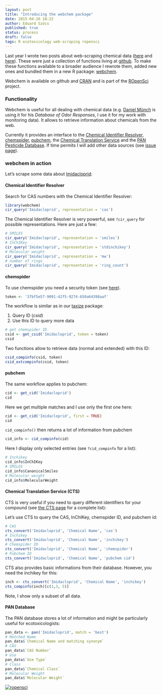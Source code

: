 ```yaml
---
layout: post
title: "Introducing the webchem package"
date: 2015-04-26 18:22
author: Eduard Szöcs
published: true
status: process
draft: false
tags: R ecotoxicology web-scraping ropensci
---
```



Last year I wrote two posts about web-scraping chemical data ([here](http://edild.github.io/blog/2014/07/09/chem-scrape/) and [here](http://edild.github.io/blog/2014/11/08/etox-webscr/)).
These were just a collection of functions living at [github](https://github.com/EDiLD/esmisc).
To make these functions available to a broader audience I rewrote them, added new ones and bundled them in a new R package: [webchem](https://github.com/ropensci/webchem).

Webchem is available on github and [CRAN](http://cran.r-project.org/web/packages/webchem/index.html) and is part of the [ROpenSci](https://ropensci.org/) project.

<!--more-->

### Functionality
Webchem is useful for all dealing with chemical data (e.g. [Daniel Münch](http://www.muench.bio/) is using it for his *Database of Odor Responses*, I use it for my work with monitoring data).
It allows to retrieve information about chemicals from the web.

Currently it provides an interface to the [Chemical Identifier Resolver](http://cactus.nci.nih.gov/chemical/structure), [chemspider](www.chemspider.com), [pubchem](https://pubchem.ncbi.nlm.nih.gov/), the [Chemical Translation Service](http://cts.fiehnlab.ucdavis.edu/) and the [PAN Pesticide Database](http://www.pesticideinfo.org/).
If time permits I will add other data sources (see [issue page](https://github.com/ropensci/webchem/issues)).


### webchem in action
Let's scrape some data about [Imidacloprid](http://en.wikipedia.org/wiki/Imidacloprid):


#### Chemical Identifier Resolver
Search for CAS numbers with the Chemical Identifier Resolver:
```r
library(webchem)
cir_query('Imidacloprid', representation = 'cas')
```

The  Chemical Identifier Resolver is very powerful, see `?cir_query` for possible representations.
Here are just a few:

```r
# SMILES
cir_query('Imidacloprid', representation = 'smiles')
# InChIKey
cir_query('Imidacloprid', representation = 'stdinchikey')
# Molecular weight
cir_query('Imidacloprid', representation = 'mw')
# number of rings
cir_query('Imidacloprid', representation = 'ring_count')
```


#### chemspider
To use chemspider you need a security token (see [here](http://www.chemspider.com/AboutServices.aspx)).
```r
token <- '37bf5e57-9091-42f5-9274-650a64398aaf'
```

The workflow is similar as in our [taxize](https://github.com/ropensci/taxize) package:

1. Query ID (*csid*)
2. Use this ID to query more data

```r
# get chemspider ID
csid <- get_csid('Imidacloprid', token = token)
csid
```

Two functions allow to retrieve data (normal and extended) with this ID: 

```r
csid_compinfo(csid, token)
csid_extcompinfo(csid, token)
```


#### pubchem
The same workflow applies to pubchem:

```r
cid <- get_cid('Imidacloprid')
cid
```

Here we get multiple matches and I use only the first one here:
```r
cid <- get_cid('Imidacloprid', first = TRUE)
cid
```

`cid_compinfo()` then returns a lot of information from pubchem
```r
cid_info <- cid_compinfo(cid)
```

Here I display only selected entries (see `?cid_compinfo` for a list):

```r
# Inchikey
cid_info$InChIKey
# SMILES
cid_info$CanonicalSmiles
# Molecular weight
cid_info$MolecularWeight
```


#### Chemical Translation Service (CTS)

CTS is very useful if you need to query different identifiers for your compound (see [the CTS page](http://cts.fiehnlab.ucdavis.edu/conversion/index) for a complete list):

Let's use CTS to query the CAS, InChIKey, chemspider ID, and pubchem id:

```r
# CAS
cts_convert('Imidacloprid', 'Chemical Name', 'cas')
# Inchikey
cts_convert('Imidacloprid', 'Chemical Name', 'inchikey')
# Chemspider ID
cts_convert('Imidacloprid', 'Chemical Name', 'chemspider')
# Pubchem ID
cts_convert('Imidacloprid', 'Chemical Name', 'pubchem cid')
```

CTS also provides basic informations from their database. However, you need the inchikey for this:

```r
inch <- cts_convert('Imidacloprid', 'Chemical Name', 'inchikey')
cts_compinfo(inch)[c(1,3, 5)]
```
Note, I show only a subset of all data.


#### PAN Database
The PAN database stores a lot of information and might be particularly useful for ecotoxicologists:

```r
pan_data <- pan('Imidacloprid', match = 'best')
# Matched Name
pan_data$`Chemical Name and matching synonym`
# CAS
pan_data$`CAS Number`
# Use
pan_data$`Use Type`
# Class
pan_data$`Chemical Class`
# Molecular Weight
pan_data$`Molecular Weight`
```



[![ropensci](http://ropensci.org/public_images/github_footer.png)](http://ropensci.org)
